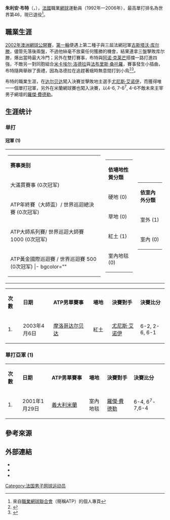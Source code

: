 {{Infobox 网球
|姓名=Julien Boutter
|image=[[Image:Julien_Boutter.jpg|250px]]
|国籍={{FRA}}
|生日={{birth_date_and_age|1974|4|5|mf=y}}
|出生地={{FRA}}[[Boulay-Moselle|Boulay-Moselle]]
|居住地={{BEL}}[[阿爾隆|阿爾隆]]
|身高=190
|体重=86
|持拍手=右
|反拍=
|转职业年=1994年
|球拍=
|球衣=
|球鞋=
|单打最高排名=46（2002年5月20日）
|双打最高排名=26（2002年8月26日）
|现单打排名=
|现双打排名=
|单打冠军头衔=
|双打冠军头衔=
|职业战绩=
|奖金=1,430,283[[美元|美元]]
|澳网最好成绩=第二輪（2001、2002）
|法网最好成绩=第二輪（1998、2001）
|温网最好成绩=第一輪（2000、2001、2002、2003、2004）
|美网最好成绩=第二輪（2000）
|大满贯个数=
|奥运会最好成绩=
}}

'''朱利安·布特'''（{{lang-fr|'''Julien Boutter'''}}，{{bd|1974年|4月5日|catIdx=Y}}），[[法國|法國]]職業[[網球|網球]]運動員（1992年—2006年），最高單打排名為世界第46，現已退役<ref>來自[[職業網球聯合會|職業網球聯合會]]（簡稱ATP）的個人專頁</ref>。

== 職業生涯 ==
[[2002年澳洲網球公開賽|2002年澳洲網球公開賽]]，[[2002年澳洲網球公開賽|第一輪]]便遇上第二種子與三屆法網冠軍[[古斯塔沃·库尔滕|古斯塔沃·库尔滕]]，儘管先落後兩盤，不過他絲毫不放棄任何獲勝的機會，結果連拿三盤擊敗库尔滕，爆出當時最大冷門；另外在雙打賽事，布特與[[阿诺·克莱芒|阿诺·克莱芒]]搭擋一路打進四強，不敵另一對同胞組合[[米卡埃尔·洛德拉|米卡埃尔·洛德拉]]與[[法布里斯·桑托羅|法布里斯·桑托羅]]，賽事發生小插曲，布特隨興舉辦了喪禮，因為洛德拉在追趕著蛾時無意間打到小鳥<ref>{{Cite web |url=http://news.bbc.co.uk/sport2/hi/tennis/australian_open/1779136.stm |title=存档副本 |access-date=2010-12-18 |archive-date=2016-03-04 |archive-url=https://web.archive.org/web/20160304142510/http://news.bbc.co.uk/sport2/hi/tennis/australian_open/1779136.stm |dead-url=no }}</ref><ref>{{Cite web |url=http://www.youtube.com/watch?v=_CXHj9pyRyI |title=存档副本 |access-date=2010-12-18 |archive-date=2017-02-13 |archive-url=https://web.archive.org/web/20170213233510/https://www.youtube.com/watch?v=_CXHj9pyRyI |dead-url=no }}</ref>。

布特的職業生涯，在[[达尔贝达|达尔贝达]]闖入決賽並擊敗地主選手[[尤尼斯·艾诺伊|尤尼斯·艾诺伊]]，而獲得唯一一個單打冠軍，另外在米蘭網球賽也闖入決賽，以4-6, 7-6<sup>7</sup>, 4-6不敵未來主宰男子網壇的[[羅傑·費德勒|羅傑·費德勒]]。

== 生涯统计 ==
=== 单打 ===
==== 冠軍 (1) ====
{|
| valign=top align=left |
{| class="wikitable" style="font-family:Arial" 
|- bgcolor="#eeeeee"
|'''赛事类别'''
|- bgcolor="#e5d1cb"
| 大滿貫賽事 (0次冠军)
|- bgcolor="ffffcc"
| ATP年終賽（大師盃）/ 世界巡迴總決賽 (0次冠军)
|- bgcolor="#dfe2e9"
| ATP大師系列賽/ 世界巡迴大師賽 1000 (0次冠军)
|- bgcolor="#d0f0c0"
| ATP黃金國際巡迴賽 / 世界巡迴賽 500 (0次冠军)
|- bgcolor=""
| ATP國際巡迴賽 / 世界巡迴賽 250 (1次冠军)
|}
| valign=top align=left |
{| class="wikitable" style="font-family:Arial"
|- bgcolor="#eeeeee"
|'''依場地性質分類'''
|-
| 硬地 (0)
|-
| 草地 (0)
|-
| 紅土 (1)
|-
| 室內地毯 (0)
|}
| valign=top  align=left |
{| class="wikitable" style="font-family:Arial"
|- bgcolor="#eeeeee"
|'''依室內外分類'''
|-
| 室外 (1)
|-
| 室內 (0)
|}
|}
{| class="wikitable"
|-
|width=50|'''次數'''
|width=125|'''日期'''
|width=200|'''ATP男單賽事'''
|width=75|'''場地'''
|width=140|'''決賽對手'''
|width=125|'''決賽比分'''
|- 
| 1.
| 2003年4月6日
| [[摩洛哥|摩洛哥]][[达尔贝达|达尔贝达]]
| 紅土
| {{flagicon|MAR}} [[尤尼斯·艾诺伊|尤尼斯·艾诺伊]]
| 6-2, 2-6, 6-1
|}

===單打亞軍 (1)===

{| class="wikitable"
|- bgcolor="#eeeeee"
|width=50|'''次數'''
|width=125|'''日期'''
|width=200|'''ATP男單賽事'''
|width=75|'''場地'''
|width=140|'''決賽對手'''
|width=125|'''決賽比分'''
|-
| 1.
| 2001年1月29日
| [[義大利|義大利]][[米蘭|米蘭]]
| 室內地毯
| {{flagicon|SUI}} [[羅傑·費德勒|羅傑·費德勒]]
| 6-4, 6<sup>7</sup>-7,6-4
|}

== 參考來源 ==
{{reflist}}

== 外部連結 ==
{{Commonscat|Julien Boutter}}
* {{ATP|B599}}
* {{ITF Profile|id=10015888}}
* {{DavisCupplayerlink|10015888}}

{{Authority control}}
{{DEFAULTSORT:Boutter, Julien}}
[[Category:法国男子网球运动员|Category:法国男子网球运动员]]